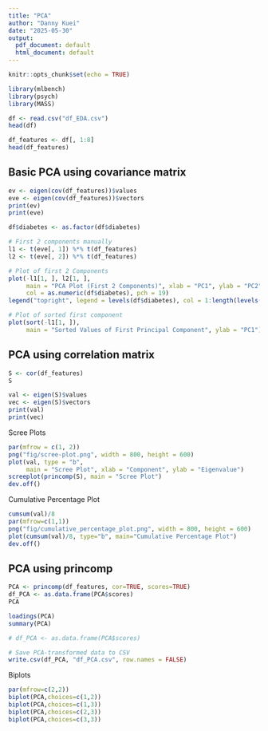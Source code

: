 ```yaml
---
title: "PCA"
author: "Danny Kuei"
date: "2025-05-30"
output:
  pdf_document: default
  html_document: default
---
```


```r
knitr::opts_chunk$set(echo = TRUE)
```

```r
library(mlbench)
library(psych)
library(MASS)

df <- read.csv("df_EDA.csv")
head(df)
```

```r
df_features <- df[, 1:8]
head(df_features)
```

## Basic PCA using covariance matrix
```r
ev <- eigen(cov(df_features))$values
eve <- eigen(cov(df_features))$vectors
print(ev)
print(eve)
```

```r
df$diabetes <- as.factor(df$diabetes)

# First 2 components manually
l1 <- t(eve[, 1]) %*% t(df_features)
l2 <- t(eve[, 2]) %*% t(df_features)

# Plot of first 2 Components
plot(-l1[1, ], l2[1, ], 
     main = "PCA Plot (First 2 Components)", xlab = "PC1", ylab = "PC2",
     col = as.numeric(df$diabetes), pch = 19)
legend("topright", legend = levels(df$diabetes), col = 1:length(levels(df$diabetes)), pch = 19)
```

```r
# Plot of sorted first component 
plot(sort(-l1[1, ]), 
     main = "Sorted Values of First Principal Component", ylab = "PC1")
```

## PCA using correlation matrix
```r
S <- cor(df_features)
S
```

```r
val <- eigen(S)$values
vec <- eigen(S)$vectors
print(val)
print(vec)
```

Scree Plots
```r
par(mfrow = c(1, 2))
png("fig/scree-plot.png", width = 800, height = 600)
plot(val, type = "b",
     main = "Scree Plot", xlab = "Component", ylab = "Eigenvalue")
screeplot(princomp(S), main = "Scree Plot")
dev.off()
```

Cumulative Percentage Plot
```r
cumsum(val)/8
par(mfrow=c(1,1))
png("fig/cumulative_percentage_plot.png", width = 800, height = 600)
plot(cumsum(val)/8, type="b", main="Cumulative Percentage Plot")
dev.off()
```

## PCA using princomp
```r
PCA <- princomp(df_features, cor=TRUE, scores=TRUE)
df_PCA <- as.data.frame(PCA$scores)
PCA

loadings(PCA)
summary(PCA)
```

```r
# df_PCA <- as.data.frame(PCA$scores)
```

```r
# Save PCA-transformed data to CSV
write.csv(df_PCA, "df_PCA.csv", row.names = FALSE)
```

Biplots
```r
par(mfrow=c(2,2))
biplot(PCA,choices=c(1,2))
biplot(PCA,choices=c(1,3))
biplot(PCA,choices=c(2,3))
biplot(PCA,choices=c(3,3))
```
